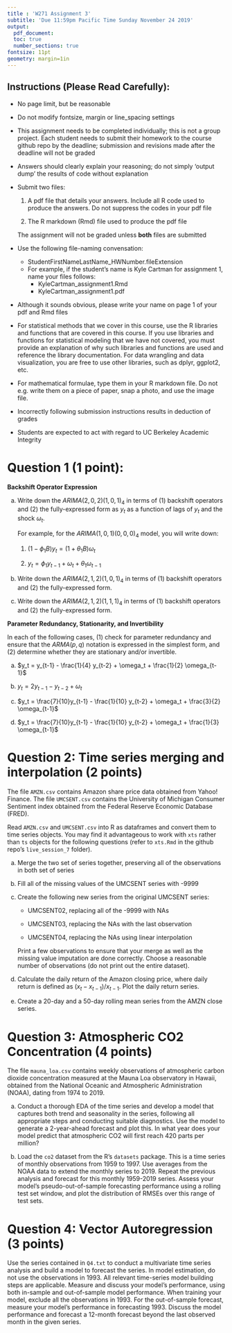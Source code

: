 ---
title : 'W271 Assignment 3'
subtitle: 'Due 11:59pm Pacific Time Sunday November 24 2019'
output: 
  pdf_document:
  toc: true
  number_sections: true
fontsize: 11pt
geometry: margin=1in
---

## Instructions (Please Read Carefully):

* No page limit, but be reasonable

* Do not modify fontsize, margin or line_spacing settings

* This assignment needs to be completed individually; this is not a group project. Each student needs to submit their homework to the course github repo by the deadline; submission and revisions made after the deadline will not be graded

* Answers should clearly explain your reasoning; do not simply 'output dump' the results of code without explanation 

* Submit two files:
    
    1. A pdf file that details your answers. Include all R code used to produce the answers. Do not suppress the codes in your pdf file
    
    2. The R markdown (Rmd) file used to produce the pdf file
  
    The assignment will not be graded unless **both** files are submitted
      
* Use the following file-naming convensation:
    * StudentFirstNameLastName_HWNumber.fileExtension
    * For example, if the student's name is Kyle Cartman for assignment 1, name your files follows:
        * KyleCartman_assignment1.Rmd
        * KyleCartman_assignment1.pdf
            
* Although it sounds obvious, please write your name on page 1 of your pdf and Rmd files

* For statistical methods that we cover in this course, use the R libraries and functions that are covered in this course. If you use libraries and functions for statistical modeling that we have not covered, you must provide an explanation of why such libraries and functions are used and reference the library documentation. For data wrangling and data visualization, you are free to use other libraries, such as dplyr, ggplot2, etc.

* For mathematical formulae, type them in your R markdown file. Do not e.g. write them on a piece of paper, snap a photo, and use the image file.

* Incorrectly following submission instructions results in deduction of grades

* Students are expected to act with regard to UC Berkeley Academic Integrity

\newpage

# Question 1 (1 point): 

**Backshift Operator Expression** 

a. Write down the $ARIMA(2,0,2)(1,0,1)_{4}$ in terms of (1) backshift operators and (2) the fully-expressed form as $y_t$ as a function of lags of $y_t$ and the shock $\omega_t$. 

    For example, for the $ARIMA(1,0,1)(0,0,0)_{4}$ model, you will write down:

    1. $(1-\phi_1 B)y_t = (1 + \theta_1 B)\omega_t$
  
    2. $y_t = \phi_1 y_{t-1} + \omega_t + \theta_1 \omega_{t-1}$


b. Write down the $ARIMA(2,1,2)(1,0,1)_{4}$ in terms of (1) backshift operators and (2) the fully-expressed form.

c. Write down the $ARIMA(2,1,2)(1,1,1)_{4}$ in terms of (1) backshift operators and (2) the fully-expressed form.


**Parameter Redundancy, Stationarity, and Invertibility**

In each of the following cases, (1) check for parameter redundancy and ensure that the $ARMA(p,q)$ notation is expressed in the simplest form, and (2) determine whether they are stationary and/or invertible.

a. $y_t = y_{t-1} - \frac{1}{4} y_{t-2} + \omega_t + \frac{1}{2} \omega_{t-1}$

b. $y_t = 2y_{t-1} - y_{t-2} + \omega_t$

c. $y_t = \frac{7}{10}y_{t-1} - \frac{1}{10} y_{t-2} + \omega_t + \frac{3}{2} \omega_{t-1}$

d. $y_t = \frac{7}{10}y_{t-1} - \frac{1}{10} y_{t-2} + \omega_t + \frac{1}{3} \omega_{t-1}$


\newpage

# Question 2: Time series merging and interpolation (2 points)

The file `AMZN.csv` contains Amazon share price data obtained from Yahoo! Finance. The file `UMCSENT.csv` contains the University of Michigan Consumer Sentiment index obtained from the Federal Reserve Economic Database (FRED).

Read `AMZN.csv` and `UMCSENT.csv` into R as dataframes and convert them to time series objects. You may find it advantageous to work with `xts` rather than `ts` objects for the following questions (refer to `xts.Rmd` in the github repo's `live_session_7` folder).

a. Merge the two set of series together, preserving all of the observations in both set of series

b. Fill all of the missing values of the UMCSENT series with -9999
    
c. Create the following new series from the original UMCSENT series:

    - UMCSENT02, replacing all of the -9999 with NAs
    
    - UMCSENT03, replacing the NAs with the last observation
    
    - UMCSENT04, replacing the NAs using linear interpolation
    
    Print a few observations to ensure that your merge as well as the missing value imputation are done correctly. Choose a reasonable number of observations (do not print out the entire dataset).

d. Calculate the daily return of the Amazon closing price, where daily return is defined as $(x_t - x_{t-1})/x_{t-1}$. Plot the daily return series.

e. Create a 20-day and a 50-day rolling mean series from the AMZN close series.

\newpage

# Question 3: Atmospheric CO2 Concentration (4 points) 

The file `mauna_loa.csv` contains weekly observations of atmospheric carbon dioxide concentration measured at the Mauna Loa observatory in Hawaii, obtained from the National Oceanic and Atmospheric Administration (NOAA), dating from 1974 to 2019.

a. Conduct a thorough EDA of the time series and develop a model that captures both trend and seasonality in the series, following all appropriate steps and conducting suitable diagnostics. Use the model to generate a 2-year-ahead forecast and plot this. In what year does your model predict that atmospheric CO2 will first reach 420 parts per million?

b. Load the `co2` dataset from the R's `datasets` package. This is a time series of monthly observations from 1959 to 1997. Use averages from the NOAA data to extend the monthly series to 2019. Repeat the previous analysis and forecast for this monthly 1959-2019 series. Assess your model's pseudo-out-of-sample forecasting performance using a rolling test set window, and plot the distribution of RMSEs over this range of test sets.   


# Question 4: Vector Autoregression (3 points)

Use the series contained in `Q4.txt` to conduct a multivariate time series analysis and build a model to forecast the series. In model estimation, do not use the observations in 1993. All relevant time-series model building steps are applicable. Measure and discuss your model's performance, using both in-sample and out-of-sample model performance. When training your model, exclude all the observations in 1993. For the out-of-sample forecast, measure your model's performance in forecasting 1993. Discuss the model performance and forecast a 12-month forecast beyond the last observed month in the given series.


